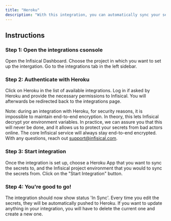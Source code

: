 ```yaml
---
title: "Heroku"
description: "With this integration, you can automatically sync your secrets to Heroku as soon as you update secrets in Infisical."
---
```


## Instructions

### Step 1: Open the integrations csonsole

Open the Infisical Dashboard. Choose the project in which you want to set up the intergation. Go to the integrations tab in the left sidebar.

### Step 2: Authenticate with Heroku

Click on Heroku in the list of available integrations. Log in if asked by Heroku and provide the necessary permissions to Infisical. You will afterwards be redirected back to the integrations page.

Note: during an integration with Heroku, for security reasons, it is impossible to maintain end-to-end encryption. In theory, this lets Infisical decrypt yor environment variables. In practice, we can assure you that this will never be done, and it allows us to protect your secrets from bad actors online. The core Infisical service will always stay end-to-end encrypted. With any questions, reach out support@infisical.com.

### Step 3: Start integration

Once the integration is set up, choose a Heroku App that you want to sync the secrets to, and the Infisical project environment that you would to sync the secrets from. Click on the "Start Integration" button.

### Step 4: You're good to go!

The integration should now show status 'In Sync'. Every time you edit the secrets, they will be automatically pushed to Heroku. If you want to update anything in your integration, you will have to delete the current one and create a new one.
